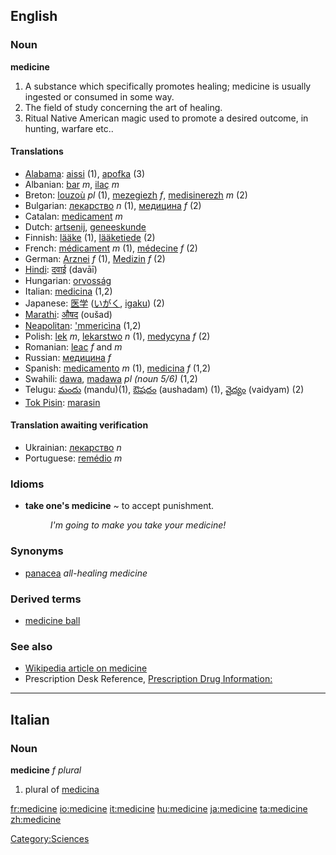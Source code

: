 ==English==

===Noun===
'''medicine'''
# A substance which specifically promotes healing; medicine is usually ingested or consumed in some way.
# The field of study concerning the art of healing.
# Ritual Native American magic used to promote a desired outcome, in hunting, warfare etc..

====Translations====
*[[Alabama]]: [[aissi]] (1), [[apofka]] (3)
*Albanian: [[bar]] ''m'', [[ilaç]] ''m''
*Breton: [[louzoù]] ''pl'' (1), [[mezegiezh]] ''f'', [[medisinerezh]] ''m'' (2)
*Bulgarian: [[лекарство]] ''n'' (1), [[медицина]] ''f'' (2)
*Catalan: [[medicament]] ''m''
*Dutch: [[artsenij]], [[geneeskunde]]
*Finnish: [[lääke]] (1), [[lääketiede]] (2)
*French: [[médicament]] ''m'' (1), [[médecine]] ''f'' (2)
*German: [[Arznei]] ''f'' (1), [[Medizin]] ''f'' (2)
*[[Hindi]]: [[दवाई]] (davāī)
*Hungarian: [[orvosság]]
*Italian: [[medicina]] {{f}} (1,2)
*Japanese: [[医学]] ([[いがく]], [[igaku]]) (2)
*[[Marathi]]: [[औषद]] (oušad)
*[[Neapolitan]]: [['mmericìna]] {{f}} (1,2)
*Polish: [[lek]] ''m'', [[lekarstwo]] ''n'' (1), [[medycyna]] ''f'' (2)
*Romanian: [[leac]] ''f'' and ''m''
*Russian: [[медицина]] ''f'' 
*Spanish: [[medicamento]] ''m'' (1), [[medicina]] ''f'' (1,2) 
*Swahili: [[dawa]], [[madawa]] ''pl (noun 5/6)'' (1,2)
*Telugu: [[మందు]] (mandu)(1), [[ఔషదం]] (aushadam) (1), [[వైద్యం]] (vaidyam) (2)
*[[Tok Pisin]]: [[marasin]]

====Translation awaiting verification====
*Ukrainian: [[лекарство]] ''n''
*Portuguese: [[remédio]] ''m''

===Idioms===
*'''take one's medicine''' ~ to accept punishment.
*:''I'm going to make you take your medicine!''

===Synonyms===
*[[panacea]] ''all-healing medicine''

===Derived terms===
*[[medicine ball]]

===See also===
* [[w:Medicine|Wikipedia article on medicine]]
* Prescription Desk Reference, [http://prescriptiondesk.com Prescription Drug Information:]

----
==Italian==

===Noun===
'''medicine''' ''f plural''

# plural of [[medicina]]

[[Category:Sciences]]

[[fr:medicine]]
[[io:medicine]]
[[it:medicine]]
[[hu:medicine]]
[[ja:medicine]]
[[ta:medicine]]
[[zh:medicine]]